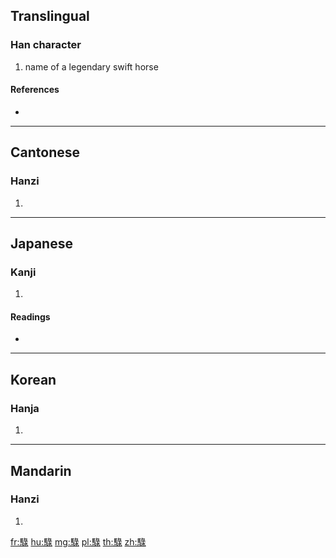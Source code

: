 {{character info/new}}
==Translingual==

===Han character===
{{Han char|rn=187|rad=馬|as=08|sn=18|four=77332|canj=SFNME,SFVNE}}

# name of a legendary swift horse

====References====
* {{Han ref|kx=1440.070|dkj=44787|dj=1964.060|hdz=74563.170|uh=9A04|ud=39428|bh=F1B3|bd=61875}}

----

==Cantonese==

===Hanzi===
{{yue-hanzi|jyut=|y=luk6}}

# {{defn|lang=yue|sort=馬08}}

----

==Japanese==

===Kanji===
{{ja-kanji|grade=|rs=馬08}}

# {{defn|lang=ja|sort=馬08}}

====Readings====
* {{ja-readings|on=[[りょく]] (ryoku), [[ろく]] (roku)|kun=}}

----

==Korean==

===Hanja===
{{ko-hanja|hangeul=[[록]]>[[녹]]|eumhun=|rv=rok>nok|mr=rok>nok|y=lok>nok}}

# {{defn|lang=ko|sort=馬08}}

----

==Mandarin==

===Hanzi===
{{cmn-hanzi|pin=[[lù]] ([[lu4]]), [[shè]] ([[she4]])|wg=lu<sup>4</sup>, she<sup>4</sup>}}

# {{defn|lang=cmn|sort=馬08}}

[[fr:騄]]
[[hu:騄]]
[[mg:騄]]
[[pl:騄]]
[[th:騄]]
[[zh:騄]]